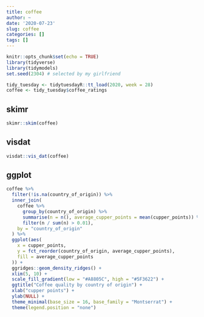 ```yaml
---
title: coffee
author: ~
date: '2020-07-23'
slug: coffee
categories: []
tags: []
---
```


```r
knitr::opts_chunk$set(echo = TRUE)
library(tidyverse)
library(tidymodels)
set.seed(2304) # selected by my girlfriend
```

```r
tidy_tuesday <- tidytuesdayR::tt_load(2020, week = 28)
coffee <- tidy_tuesday$coffee_ratings
```

## skimr

```r
skimr::skim(coffee)
```

## visdat

```r
visdat::vis_dat(coffee)
```

## ggplot

```r
coffee %>% 
  filter(!is.na(country_of_origin)) %>%
  inner_join(
    coffee %>%
      group_by(country_of_origin) %>% 
      summarise(n = n(), average_cupper_points = mean(cupper_points)) %>%
      filter(n / sum(n) > 0.01),
    by = "country_of_origin"
  ) %>% 
  ggplot(aes(
    x = cupper_points,
    y = fct_reorder(country_of_origin, average_cupper_points),
    fill = average_cupper_points
  )) + 
  ggridges::geom_density_ridges() +
  xlim(5, 10) +
  scale_fill_gradient(low = "#A8805C", high = "#5F3622") +
  ggtitle("Coffee quality by country of origin") +
  xlab("cupper points") +
  ylab(NULL) +
  theme_minimal(base_size = 16, base_family = "Montserrat") +
  theme(legend.position = "none")
```
